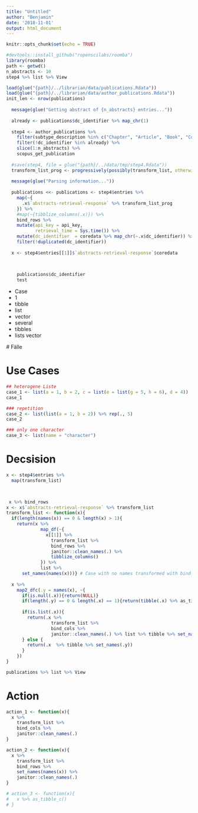 ```yaml
---
title: "Untitled"
author: "Benjamin"
date: '2018-11-01'
output: html_document
---
```


```r
knitr::opts_chunk$set(echo = TRUE)

#devtools::install_github("ropenscilabs/roomba")
library(roomba)
path <- getwd()
n_abstracts <- 10
step4 %>% list %>% View

```

```r

load(glue("{path}/../librarian/data/publications.Rdata"))
load(glue("{path}/../librarian/data/author_publications.Rdata"))
init_len <- nrow(publications)
  
  message(glue("Getting abstract of {n_abstracts} entries..."))
  
  already <- publications$dc_identifier %>% map_chr(1)
  
  step4 <- author_publications %>%
    filter(subtype_description %in% c("Chapter", "Article", "Book", "Conference Paper")) %>%
    filter(!dc_identifier %in% already) %>%
    slice(1:n_abstracts) %>%
    scopus_get_publication
  
  #save(step4, file = glue("{path}/../data/tmp/step4.Rdata"))
  transform_list_prog <- progressively(possibly(transform_list, otherwise = NULL), n_abstracts)
  
  message(glue("Parsing information..."))
  
  publications <<- publications <- step4$entries %>%
    map(~{
      .x$`abstracts-retrieval-response` %>% transform_list_prog
    }) %>%
    #map(~{tibblize_columns(.x)}) %>%
    bind_rows %>%
    mutate(api_key = api_key, 
           retrieval_time = Sys.time()) %>%  
    mutate(dc_identifier  = coredata %>% map_chr(~.x$dc_identifier)) %>%
    filter(!duplicated(dc_identifier))
  
  x <- step4$entries[[1]]$`abstracts-retrieval-response`$coredata

    
    
    publications$dc_identifier
    test 
```
* Case
 + 1
  + tibble
  + list
  + vector
 + several
  + tibbles
  + lists
  vector
  
  
  
  # Fälle 
  
# Use Cases

```r

## heterogene Liste
case_1 <- list(a = 1, b = 2, c = list(e = list(g = 5, h = 6), d = 4))
case_1

### repetition
case_2 <- list(list(a = 1, b = 2)) %>% rep(., 5)
case_2

### only one character
case_3 <- list(name = "character")
```
  
# Decsision

```r
x <- step4$entries %>%
  map(transform_list)


  
 x %>% bind_rows
x <- x$`abstracts-retrieval-response` %>% transform_list
transform_list <- function(x){
  if(length(names(x)) == 0 & length(x) > 1){
    return(x %>% 
             map_df(~{
               x[[1]] %>%
                 transform_list %>% 
                 bind_rows %>%
                 janitor::clean_names(.) %>%
                 tibblize_columns()
             }) %>% 
             list %>% 
      set_names(names(x)))} # Case with no names transformed with bind_rows
  
  x %>%
    map2_dfc(.y = names(x), ~{
      if(is.null(.x)){return(NULL)}
      if(length(.y) == 0 & length(.x) == 1){return(tibble(.x) %>% as_tibble_c)} # 
      
      if(is.list(.x)){
        return(.x %>% 
                 transform_list %>% 
                 bind_cols %>%
                 janitor::clean_names(.) %>% list %>% tibble %>% set_names(.y))
      } else {
        return(.x  %>% tibble %>% set_names(.y))
      }
    }) 
}

publications %>% list %>% View
```


# Action

```r
action_1 <- function(x){
  x %>% 
    transform_list %>% 
    bind_cols %>%
    janitor::clean_names(.)
}

action_2 <- function(x){
  x %>% 
    transform_list %>% 
    bind_rows %>%
    set_names(names(x)) %>%
    janitor::clean_names(.)
}

# action_3 <- function(x){
#   x %>% as_tibble_c()
# }
```
  
  
  
  
  
  